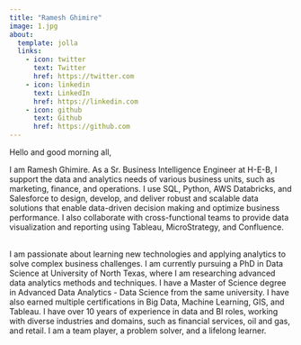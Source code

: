 ```yaml
---
title: "Ramesh Ghimire"
image: 1.jpg
about:
  template: jolla
  links:
    - icon: twitter
      text: Twitter
      href: https://twitter.com
    - icon: linkedin
      text: LinkedIn
      href: https://linkedin.com
    - icon: github
      text: Github
      href: https://github.com
---
```


Hello and good morning all,

I am Ramesh Ghimire. As a Sr. Business Intelligence Engineer at H-E-B, I support the data and analytics needs of various business units, such as marketing, finance, and operations. I use SQL, Python, AWS Databricks, and Salesforce to design, develop, and deliver robust and scalable data solutions that enable data-driven decision making and optimize business performance. I also collaborate with cross-functional teams to provide data visualization and reporting using Tableau, MicroStrategy, and Confluence.

\
I am passionate about learning new technologies and applying analytics to solve complex business challenges. I am currently pursuing a PhD in Data Science at University of North Texas, where I am researching advanced data analytics methods and techniques. I have a Master of Science degree in Advanced Data Analytics - Data Science from the same university. I have also earned multiple certifications in Big Data, Machine Learning, GIS, and Tableau. I have over 10 years of experience in data and BI roles, working with diverse industries and domains, such as financial services, oil and gas, and retail. I am a team player, a problem solver, and a lifelong learner.
